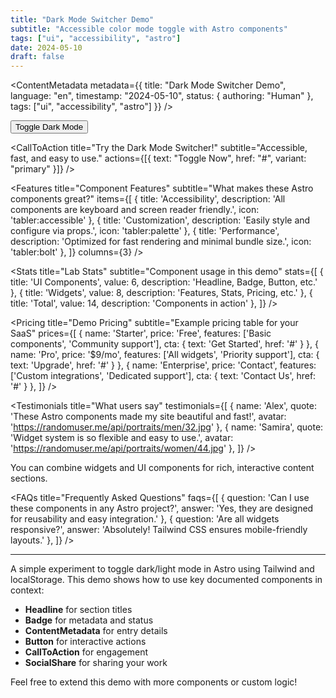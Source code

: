```yaml
---
title: "Dark Mode Switcher Demo"
subtitle: "Accessible color mode toggle with Astro components"
tags: ["ui", "accessibility", "astro"]
date: 2024-05-10
draft: false
---
```



<Headline 
  title="Dark Mode Switcher"
  subtitle="Accessible color mode toggle"
  tagline="Experiment Lab Demo"
/>

<ContentMetadata metadata={{
  title: "Dark Mode Switcher Demo",
  language: "en",
  timestamp: "2024-05-10",
  status: { authoring: "Human" },
  tags: ["ui", "accessibility", "astro"]
}} />

<div style={{ display: 'flex', gap: '1rem', margin: '1.5rem 0' }}>
  <Badge variant="ai" text="AI" />
  <Badge variant="human" text="Human" />
  <Badge variant="tag" text="UI" />
  <Badge variant="language" text="EN" />
  <Badge variant="timestamp" text="2024-05-10" />
</div>

<Button variant="primary" size="md" type="button" data-aw-toggle-color-scheme>
  Toggle Dark Mode
</Button>

<CallToAction
  title="Try the Dark Mode Switcher!"
  subtitle="Accessible, fast, and easy to use."
  actions={[{ text: "Toggle Now", href: "#", variant: "primary" }]}
/>

<SocialShare text="Check out this Dark Mode Switcher experiment!" url={url} />

<Features
  title="Component Features"
  subtitle="What makes these Astro components great?"
  items={[
    { title: 'Accessibility', description: 'All components are keyboard and screen reader friendly.', icon: 'tabler:accessible' },
    { title: 'Customization', description: 'Easily style and configure via props.', icon: 'tabler:palette' },
    { title: 'Performance', description: 'Optimized for fast rendering and minimal bundle size.', icon: 'tabler:bolt' },
  ]}
  columns={3}
/>

<Stats
  title="Lab Stats"
  subtitle="Component usage in this demo"
  stats={[
    { title: 'UI Components', value: 6, description: 'Headline, Badge, Button, etc.' },
    { title: 'Widgets', value: 8, description: 'Features, Stats, Pricing, etc.' },
    { title: 'Total', value: 14, description: 'Components in action' },
  ]}
/>

<Pricing
  title="Demo Pricing"
  subtitle="Example pricing table for your SaaS"
  prices={[
    { name: 'Starter', price: 'Free', features: ['Basic components', 'Community support'], cta: { text: 'Get Started', href: '#' } },
    { name: 'Pro', price: '$9/mo', features: ['All widgets', 'Priority support'], cta: { text: 'Upgrade', href: '#' } },
    { name: 'Enterprise', price: 'Contact', features: ['Custom integrations', 'Dedicated support'], cta: { text: 'Contact Us', href: '#' } },
  ]}
/>

<Testimonials
  title="What users say"
  testimonials={[
    { name: 'Alex', quote: 'These Astro components made my site beautiful and fast!', avatar: 'https://randomuser.me/api/portraits/men/32.jpg' },
    { name: 'Samira', quote: 'Widget system is so flexible and easy to use.', avatar: 'https://randomuser.me/api/portraits/women/44.jpg' },
  ]}
/>

<Note variant="info">
  You can combine widgets and UI components for rich, interactive content sections.
</Note>

<MediaPlayer src="/sounds/glueck-am-ende.mp3" title="Demo Sound" />

<FAQs
  title="Frequently Asked Questions"
  faqs={[
    { question: 'Can I use these components in any Astro project?', answer: 'Yes, they are designed for reusability and easy integration.' },
    { question: 'Are all widgets responsive?', answer: 'Absolutely! Tailwind CSS ensures mobile-friendly layouts.' },
  ]}
/>

---

A simple experiment to toggle dark/light mode in Astro using Tailwind and localStorage. This demo shows how to use key documented components in context:
- **Headline** for section titles
- **Badge** for metadata and status
- **ContentMetadata** for entry details
- **Button** for interactive actions
- **CallToAction** for engagement
- **SocialShare** for sharing your work

Feel free to extend this demo with more components or custom logic!
